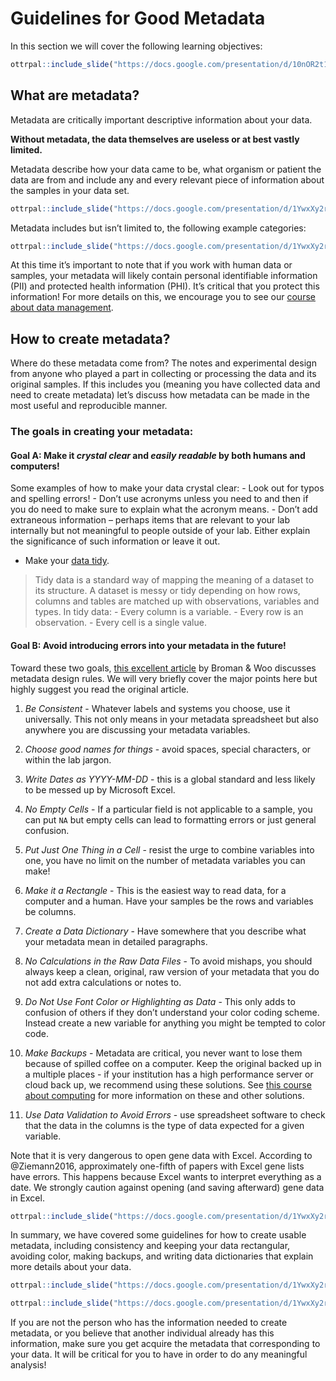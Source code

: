# Guidelines for Good Metadata

In this section we will cover the following learning objectives:


```r
ottrpal::include_slide("https://docs.google.com/presentation/d/10nOR2t1-F0E01fItN_l8uYRWslH2PmebPvhQzCBeCPM/edit?slide=id.g3896feb580f_34_6#slide=id.g3896feb580f_34_6")
```

## What are metadata?

Metadata are critically important descriptive information about your data.

**Without metadata, the data themselves are useless or at best vastly limited.**

Metadata describe how your data came to be, what organism or patient the data are from and include any and every relevant piece of information about the samples in your data set.

```r
ottrpal::include_slide("https://docs.google.com/presentation/d/1YwxXy2rnUgbx_7B7ENH9wpDX-j6JpJz6lGVzOkjo0qY/edit#slide=id.g12709027cba_1_12")
```

Metadata includes but isn't limited to, the following example categories:

```r
ottrpal::include_slide("https://docs.google.com/presentation/d/1YwxXy2rnUgbx_7B7ENH9wpDX-j6JpJz6lGVzOkjo0qY/edit#slide=id.g12709027cba_1_45")
```

<div class = "warning">
At this time it's important to note that if you work with human data or samples, your metadata will likely contain personal identifiable information (PII) and protected health information (PHI). It's critical that you protect this information! For more details on this, we encourage you to see our [course about data management](https://jhudatascience.org/Ethical_Data_Handling_for_Cancer_Research/data-privacy.html).
</div>


## How to create metadata?

Where do these metadata come from? The notes and experimental design from anyone who played a part in collecting or processing the data and its original samples. If this includes you (meaning you have collected data and need to create metadata) let's discuss how metadata can be made in the most useful and reproducible manner.

### The goals in creating your metadata:

#### Goal A: Make it _crystal clear_ and _easily readable_ by both humans and computers!

Some examples of how to make your data crystal clear:
- Look out for typos and spelling errors!
- Don't use acronyms unless you need to and then if you do need to make sure to explain what the acronym means.
- Don't add extraneous information -- perhaps items that are relevant to your lab internally but not meaningful to people outside of your lab. Either explain the significance of such information or leave it out.

- Make your [data tidy](https://cran.r-project.org/web/packages/tidyr/vignettes/tidy-data.html#:~:text=Tidy%20data%20is%20a%20standard,Every%20row%20is%20an%20observation.).

> Tidy data is a standard way of mapping the meaning of a dataset to its structure. A dataset is messy or tidy depending on how rows, columns and tables are matched up with observations, variables and types. In tidy data:
> - Every column is a variable.
> - Every row is an observation.
> - Every cell is a single value.

#### Goal B: Avoid introducing errors into your metadata in the future!

Toward these two goals, [this excellent article](https://www.tandfonline.com/doi/full/10.1080/00031305.2017.1375989) by Broman & Woo discusses metadata design rules. We will very briefly cover the major points here but highly suggest you read the original article.

1. _Be Consistent_ - Whatever labels and systems you choose, use it universally. This not only means in your metadata spreadsheet but also anywhere you are discussing your metadata variables.

2. _Choose good names for things_ - avoid spaces, special characters, or within the lab jargon.

3. _Write Dates as YYYY-MM-DD_ - this is a global standard and less likely to be messed up by Microsoft Excel.

4. _No Empty Cells_ - If a particular field is not applicable to a sample, you can put `NA` but empty cells can lead to formatting errors or just general confusion.

5. _Put Just One Thing in a Cell_ - resist the urge to combine variables into one, you have no limit on the number of metadata variables you can make!

6. _Make it a Rectangle_ - This is the easiest way to read data, for a computer and a human. Have your samples be the rows and variables be columns.

7. _Create a Data Dictionary_ - Have somewhere that you describe what your metadata mean in detailed paragraphs.

8. _No Calculations in the Raw Data Files_ - To avoid mishaps, you should always keep a clean, original, raw version of your metadata that you do not add extra calculations or notes to.

9. _Do Not Use Font Color or Highlighting as Data_ - This only adds to confusion of others if they don't understand your color coding scheme. Instead create a new variable for anything you might be tempted to color code.

10. _Make Backups_ - Metadata are critical, you never want to lose them because of spilled coffee on a computer. Keep the original backed up in a multiple places - if your institution has a high performance server or cloud back up, we recommend using these solutions. See [this course about computing](https://jhudatascience.org/Computing_for_Cancer_Informatics/) for more information on these and other solutions.

11. _Use Data Validation to Avoid Errors_ - use spreadsheet software to check that the data in the columns is the type of data expected for a given variable.


<div class = "warning">
Note that it is very dangerous to open gene data with Excel. According to @Ziemann2016, approximately one-fifth of papers with Excel gene lists have errors. This happens because Excel wants to interpret everything as a date. We strongly caution against opening (and saving afterward) gene data in Excel.

```r
ottrpal::include_slide("https://docs.google.com/presentation/d/1YwxXy2rnUgbx_7B7ENH9wpDX-j6JpJz6lGVzOkjo0qY/edit#slide=id.g13a7f78e577_0_0")
```
</div>

In summary, we have covered some guidelines for how to create usable metadata, including consistency and keeping your data rectangular, avoiding color, making backups, and writing data dictionaries that explain more details about your data.

```r
ottrpal::include_slide("https://docs.google.com/presentation/d/1YwxXy2rnUgbx_7B7ENH9wpDX-j6JpJz6lGVzOkjo0qY/edit#slide=id.g12709027cba_1_52")
```

```r
ottrpal::include_slide("https://docs.google.com/presentation/d/1YwxXy2rnUgbx_7B7ENH9wpDX-j6JpJz6lGVzOkjo0qY/edit#slide=id.g12890ae15d7_0_1")
```

If you are not the person who has the information needed to create metadata, or you believe that another individual already has this information, make sure you get acquire the metadata that corresponding to your data. It will be critical for you to have in order to do any meaningful analysis!

